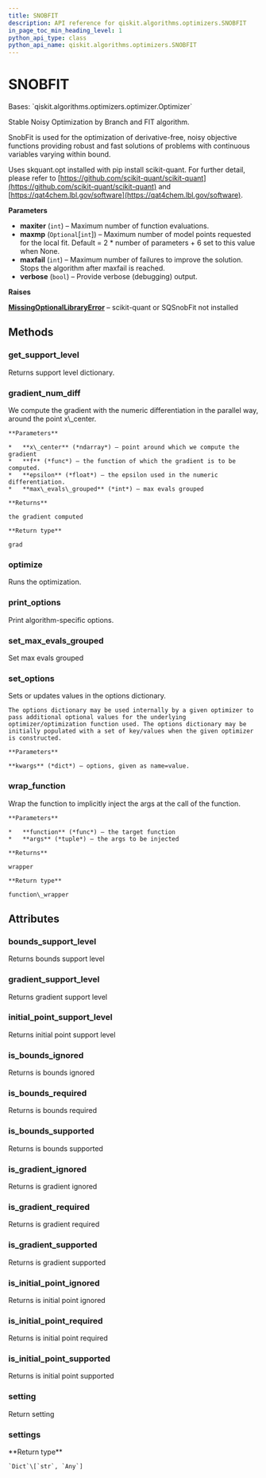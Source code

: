 ```yaml
---
title: SNOBFIT
description: API reference for qiskit.algorithms.optimizers.SNOBFIT
in_page_toc_min_heading_level: 1
python_api_type: class
python_api_name: qiskit.algorithms.optimizers.SNOBFIT
---
```


# SNOBFIT

<Class id="qiskit.algorithms.optimizers.SNOBFIT" isDedicatedPage={true} github="https://github.com/qiskit/qiskit/tree/stable/0.18/qiskit/algorithms/optimizers/snobfit.py" signature="SNOBFIT(maxiter=1000, maxfail=10, maxmp=None, verbose=False)" modifiers="class">
  Bases: `qiskit.algorithms.optimizers.optimizer.Optimizer`

  Stable Noisy Optimization by Branch and FIT algorithm.

  SnobFit is used for the optimization of derivative-free, noisy objective functions providing robust and fast solutions of problems with continuous variables varying within bound.

  Uses skquant.opt installed with pip install scikit-quant. For further detail, please refer to [https://github.com/scikit-quant/scikit-quant](https://github.com/scikit-quant/scikit-quant) and [https://qat4chem.lbl.gov/software](https://qat4chem.lbl.gov/software).

  **Parameters**

  *   **maxiter** (`int`) – Maximum number of function evaluations.
  *   **maxmp** (`Optional`\[`int`]) – Maximum number of model points requested for the local fit. Default = 2 \* number of parameters + 6 set to this value when None.
  *   **maxfail** (`int`) – Maximum number of failures to improve the solution. Stops the algorithm after maxfail is reached.
  *   **verbose** (`bool`) – Provide verbose (debugging) output.

  **Raises**

  [**MissingOptionalLibraryError**](qiskit.aqua.MissingOptionalLibraryError "qiskit.aqua.MissingOptionalLibraryError") – scikit-quant or SQSnobFit not installed

  ## Methods

  <span id="qiskit-algorithms-optimizers-snobfit-get-support-level" />

  ### get\_support\_level

  <Function id="qiskit.algorithms.optimizers.SNOBFIT.get_support_level" signature="SNOBFIT.get_support_level()">
    Returns support level dictionary.
  </Function>

  <span id="qiskit-algorithms-optimizers-snobfit-gradient-num-diff" />

  ### gradient\_num\_diff

  <Function id="qiskit.algorithms.optimizers.SNOBFIT.gradient_num_diff" signature="SNOBFIT.gradient_num_diff(x_center, f, epsilon, max_evals_grouped=1)" modifiers="static">
    We compute the gradient with the numeric differentiation in the parallel way, around the point x\_center.

    **Parameters**

    *   **x\_center** (*ndarray*) – point around which we compute the gradient
    *   **f** (*func*) – the function of which the gradient is to be computed.
    *   **epsilon** (*float*) – the epsilon used in the numeric differentiation.
    *   **max\_evals\_grouped** (*int*) – max evals grouped

    **Returns**

    the gradient computed

    **Return type**

    grad
  </Function>

  <span id="qiskit-algorithms-optimizers-snobfit-optimize" />

  ### optimize

  <Function id="qiskit.algorithms.optimizers.SNOBFIT.optimize" signature="SNOBFIT.optimize(num_vars, objective_function, gradient_function=None, variable_bounds=None, initial_point=None)">
    Runs the optimization.
  </Function>

  <span id="qiskit-algorithms-optimizers-snobfit-print-options" />

  ### print\_options

  <Function id="qiskit.algorithms.optimizers.SNOBFIT.print_options" signature="SNOBFIT.print_options()">
    Print algorithm-specific options.
  </Function>

  <span id="qiskit-algorithms-optimizers-snobfit-set-max-evals-grouped" />

  ### set\_max\_evals\_grouped

  <Function id="qiskit.algorithms.optimizers.SNOBFIT.set_max_evals_grouped" signature="SNOBFIT.set_max_evals_grouped(limit)">
    Set max evals grouped
  </Function>

  <span id="qiskit-algorithms-optimizers-snobfit-set-options" />

  ### set\_options

  <Function id="qiskit.algorithms.optimizers.SNOBFIT.set_options" signature="SNOBFIT.set_options(**kwargs)">
    Sets or updates values in the options dictionary.

    The options dictionary may be used internally by a given optimizer to pass additional optional values for the underlying optimizer/optimization function used. The options dictionary may be initially populated with a set of key/values when the given optimizer is constructed.

    **Parameters**

    **kwargs** (*dict*) – options, given as name=value.
  </Function>

  <span id="qiskit-algorithms-optimizers-snobfit-wrap-function" />

  ### wrap\_function

  <Function id="qiskit.algorithms.optimizers.SNOBFIT.wrap_function" signature="SNOBFIT.wrap_function(function, args)" modifiers="static">
    Wrap the function to implicitly inject the args at the call of the function.

    **Parameters**

    *   **function** (*func*) – the target function
    *   **args** (*tuple*) – the args to be injected

    **Returns**

    wrapper

    **Return type**

    function\_wrapper
  </Function>

  ## Attributes

  ### bounds\_support\_level

  <Attribute id="qiskit.algorithms.optimizers.SNOBFIT.bounds_support_level">
    Returns bounds support level
  </Attribute>

  ### gradient\_support\_level

  <Attribute id="qiskit.algorithms.optimizers.SNOBFIT.gradient_support_level">
    Returns gradient support level
  </Attribute>

  ### initial\_point\_support\_level

  <Attribute id="qiskit.algorithms.optimizers.SNOBFIT.initial_point_support_level">
    Returns initial point support level
  </Attribute>

  ### is\_bounds\_ignored

  <Attribute id="qiskit.algorithms.optimizers.SNOBFIT.is_bounds_ignored">
    Returns is bounds ignored
  </Attribute>

  ### is\_bounds\_required

  <Attribute id="qiskit.algorithms.optimizers.SNOBFIT.is_bounds_required">
    Returns is bounds required
  </Attribute>

  ### is\_bounds\_supported

  <Attribute id="qiskit.algorithms.optimizers.SNOBFIT.is_bounds_supported">
    Returns is bounds supported
  </Attribute>

  ### is\_gradient\_ignored

  <Attribute id="qiskit.algorithms.optimizers.SNOBFIT.is_gradient_ignored">
    Returns is gradient ignored
  </Attribute>

  ### is\_gradient\_required

  <Attribute id="qiskit.algorithms.optimizers.SNOBFIT.is_gradient_required">
    Returns is gradient required
  </Attribute>

  ### is\_gradient\_supported

  <Attribute id="qiskit.algorithms.optimizers.SNOBFIT.is_gradient_supported">
    Returns is gradient supported
  </Attribute>

  ### is\_initial\_point\_ignored

  <Attribute id="qiskit.algorithms.optimizers.SNOBFIT.is_initial_point_ignored">
    Returns is initial point ignored
  </Attribute>

  ### is\_initial\_point\_required

  <Attribute id="qiskit.algorithms.optimizers.SNOBFIT.is_initial_point_required">
    Returns is initial point required
  </Attribute>

  ### is\_initial\_point\_supported

  <Attribute id="qiskit.algorithms.optimizers.SNOBFIT.is_initial_point_supported">
    Returns is initial point supported
  </Attribute>

  ### setting

  <Attribute id="qiskit.algorithms.optimizers.SNOBFIT.setting">
    Return setting
  </Attribute>

  ### settings

  <Attribute id="qiskit.algorithms.optimizers.SNOBFIT.settings">
    **Return type**

    `Dict`\[`str`, `Any`]
  </Attribute>
</Class>


